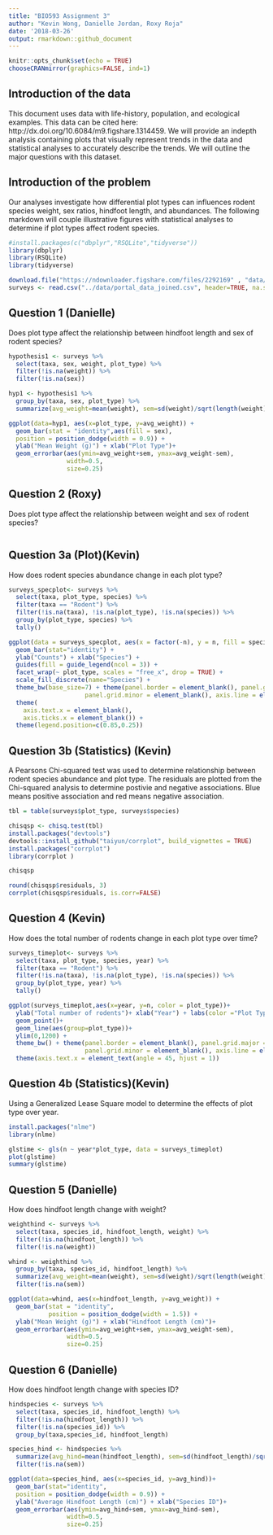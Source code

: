 ```yaml
---
title: "BIO593 Assignment 3"
author: "Kevin Wong, Danielle Jordan, Roxy Roja"
date: '2018-03-26'
output: rmarkdown::github_document
---
```


```r
knitr::opts_chunk$set(echo = TRUE)
chooseCRANmirror(graphics=FALSE, ind=1)
```

## Introduction of the data

This document uses data with life-history, population, and ecological examples. This data can be cited here: http://dx.doi.org/10.6084/m9.figshare.1314459. We will provide an indepth analysis containing plots that visually represent trends in the data and statistical analyses to accurately describe the trends. We will outline the major questions with this dataset.

## Introduction of the problem

Our analyses investigate how differential plot types can influences rodent species weight, sex ratios, hindfoot length, and abundances. The following markdown will couple illustrative figures with statistical analyses to determine if plot types affect rodent species. 

```r
#install.packages(c("dbplyr","RSQLite","tidyverse"))
library(dbplyr)
library(RSQLite)
library(tidyverse)
```

```r
download.file("https://ndownloader.figshare.com/files/2292169" , "data/portal_data_joined.csv") 
surveys <- read.csv("../data/portal_data_joined.csv", header=TRUE, na.strings = c("","NA")) #uploading csv
```

## Question 1 (Danielle)
Does plot type affect the relationship between hindfoot length and sex of rodent species? 

``` r
hypothesis1 <- surveys %>% 
  select(taxa, sex, weight, plot_type) %>%
  filter(!is.na(weight)) %>% 
  filter(!is.na(sex))

hyp1 <- hypothesis1 %>% 
  group_by(taxa, sex, plot_type) %>% 
  summarize(avg_weight=mean(weight), sem=sd(weight)/sqrt(length(weight)))

ggplot(data=hyp1, aes(x=plot_type, y=avg_weight)) +
  geom_bar(stat = "identity",aes(fill = sex),
  position = position_dodge(width = 0.9)) +
  ylab("Mean Weight (g)") + xlab("Plot Type")+
  geom_errorbar(aes(ymin=avg_weight+sem, ymax=avg_weight-sem),
                width=0.5,
                size=0.25)
```

## Question 2 (Roxy)
Does plot type affect the relationship between weight and sex of rodent species? 
```r

```

## Question 3a (Plot)(Kevin)
How does rodent species abundance change in each plot type? 
```r
surveys_specplot<- surveys %>% 
  select(taxa, plot_type, species) %>%
  filter(taxa == "Rodent") %>% 
  filter(!is.na(taxa), !is.na(plot_type), !is.na(species)) %>%
  group_by(plot_type, species) %>%
  tally()

ggplot(data = surveys_specplot, aes(x = factor(-n), y = n, fill = species)) +
  geom_bar(stat="identity") +
  ylab("Counts") + xlab("Species") + 
  guides(fill = guide_legend(ncol = 3)) +
  facet_wrap(~ plot_type, scales = "free_x", drop = TRUE) +
  scale_fill_discrete(name="Species") +
  theme_bw(base_size=7) + theme(panel.border = element_blank(), panel.grid.major = element_blank(),
                     panel.grid.minor = element_blank(), axis.line = element_line(colour = "black")) +
  theme(
    axis.text.x = element_blank(),
    axis.ticks.x = element_blank()) +
  theme(legend.position=c(0.85,0.25)) 

```

## Question 3b (Statistics) (Kevin)
A Pearsons Chi-squared test was used to determine relationship between rodent species abundance and plot type. The residuals are plotted from the Chi-squared analysis to determine postivie and negative associations. Blue means positive association and red means negative association.
```r

tbl = table(surveys$plot_type, surveys$species)

chisqsp <- chisq.test(tbl)
install.packages("devtools")
devtools::install_github("taiyun/corrplot", build_vignettes = TRUE)
install.packages("corrplot")
library(corrplot )

chisqsp

round(chisqsp$residuals, 3)
corrplot(chisqsp$residuals, is.corr=FALSE)
```

## Question 4 (Kevin)
How does the total number of rodents change in each plot type over time?
```r
surveys_timeplot<- surveys %>% 
  select(taxa, plot_type, species, year) %>%
  filter(taxa == "Rodent") %>% 
  filter(!is.na(taxa), !is.na(plot_type), !is.na(species)) %>%
  group_by(plot_type, year) %>%
  tally()

ggplot(surveys_timeplot,aes(x=year, y=n, color = plot_type))+
  ylab("Total number of rodents")+ xlab("Year") + labs(color ="Plot Type") +
  geom_point()+
  geom_line(aes(group=plot_type))+
  ylim(0,1200) +
  theme_bw() + theme(panel.border = element_blank(), panel.grid.major = element_blank(),
                     panel.grid.minor = element_blank(), axis.line = element_line(colour = "black")) +
  theme(axis.text.x = element_text(angle = 45, hjust = 1))
```

## Question 4b (Statistics)(Kevin)
Using a Generalized Lease Square model to determine the effects of plot type over year.
```r
install.packages("nlme")
library(nlme)

glstime <- gls(n ~ year*plot_type, data = surveys_timeplot)
plot(glstime)
summary(glstime)
```

## Question 5 (Danielle)
How does hindfoot length change with weight?
```r
weighthind <- surveys %>% 
  select(taxa, species_id, hindfoot_length, weight) %>% 
  filter(!is.na(hindfoot_length)) %>% 
  filter(!is.na(weight))

whind <- weighthind %>% 
  group_by(taxa, species_id, hindfoot_length) %>% 
  summarize(avg_weight=mean(weight), sem=sd(weight)/sqrt(length(weight))) %>% 
  filter(!is.na(sem))

ggplot(data=whind, aes(x=hindfoot_length, y=avg_weight)) +
  geom_bar(stat = "identity",
           position = position_dodge(width = 1.5)) +
  ylab("Mean Weight (g)") + xlab("Hindfoot Length (cm)")+
  geom_errorbar(aes(ymin=avg_weight+sem, ymax=avg_weight-sem),
                width=0.5,
                size=0.25)

```

## Question 6 (Danielle)

How does hindfoot length change with species ID?
```r
hindspecies <- surveys %>% 
  select(taxa, species_id, hindfoot_length) %>% 
  filter(!is.na(hindfoot_length)) %>% 
  filter(!is.na(species_id)) %>% 
  group_by(taxa,species_id, hindfoot_length)

species_hind <- hindspecies %>% 
  summarize(avg_hind=mean(hindfoot_length), sem=sd(hindfoot_length)/sqrt(length(hindfoot_length))) %>% 
  filter(!is.na(sem))

ggplot(data=species_hind, aes(x=species_id, y=avg_hind))+
  geom_bar(stat="identity",
  position = position_dodge(width = 0.9)) +
  ylab("Average Hindfoot Length (cm)") + xlab("Species ID")+
  geom_errorbar(aes(ymin=avg_hind+sem, ymax=avg_hind-sem),
                width=0.5,
                size=0.25)
```